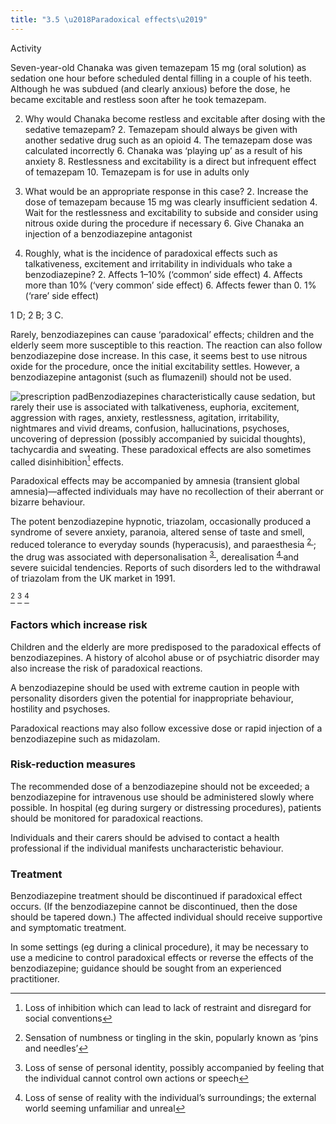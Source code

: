 ```yaml
---
title: "3.5 \u2018Paradoxical effects\u2019"
---
```



Activity

Seven-year-old Chanaka was given temazepam 15 mg (oral solution) as sedation one hour before scheduled dental filling in a couple of his teeth. Although he was subdued (and clearly anxious) before the dose, he became excitable and restless soon after he took temazepam.

2. Why would Chanaka become restless and excitable after dosing with the sedative temazepam? 
	2. Temazepam should always be given with another sedative drug such as an opioid
	4. The temazepam dose was calculated incorrectly
	6. Chanaka was ‘playing up’ as a result of his anxiety
	8. Restlessness and excitability is a direct but infrequent effect of temazepam
	10. Temazepam is for use in adults only
	
2. What would be an appropriate response in this case? 
	2. Increase the dose of temazepam because 15 mg was clearly insufficient sedation
	4. Wait for the restlessness and excitability to subside and consider using nitrous oxide during the procedure if necessary
	6. Give Chanaka an injection of a benzodiazepine antagonist
	
2. Roughly, what is the incidence of paradoxical effects such as talkativeness, excitement and irritability in individuals who take a benzodiazepine? 
	2. Affects 1–10% (‘common’ side effect)
	4. Affects more than 10% (‘very common’ side effect)
	6. Affects fewer than 0. 1% (‘rare’ side effect)
	
<Expander title="Click here for suggested answers:">
 <p>
  1 D; 2 B; 3 C.
 </p>
 <p>
  Rarely, benzodiazepines can cause ‘paradoxical’ effects; children and the elderly seem more susceptible to this reaction. The reaction can also follow benzodiazepine dose increase. In this case, it seems best to use nitrous oxide for the procedure, once the initial excitability settles. However, a benzodiazepine antagonist (such as flumazenil) should not be used.
 </p>
</Expander>





![prescription pad](../../assets/con247108.jpg)Benzodiazepines characteristically cause sedation, but rarely their use is associated with talkativeness, euphoria, excitement, aggression with rages, anxiety, restlessness, agitation, irritability, nightmares and vivid dreams, confusion, hallucinations, psychoses, uncovering of depression (possibly accompanied by suicidal thoughts), tachycardia and sweating. These paradoxical effects are also sometimes called disinhibition[^1] effects.

Paradoxical effects may be accompanied by amnesia (transient global amnesia)—affected individuals may have no recollection of their aberrant or bizarre behaviour.

  
<Expander title="Did you know...">
 <p>
  The potent benzodiazepine hypnotic, triazolam, occasionally produced a syndrome of severe anxiety, paranoia, altered sense of taste and smell, reduced tolerance to everyday sounds (hyperacusis), and paraesthesia
  <sup>
   <a class="footnote-ref" href="#fn-2">
    2
   </a>
  </sup>
  ; the drug was associated with depersonalisation
  <sup>
   <a class="footnote-ref" href="#fn-3">
    3
   </a>
  </sup>
  , derealisation
  <sup>
   <a class="footnote-ref" href="#fn-4">
    4
   </a>
  </sup>
  and severe suicidal tendencies. Reports of such disorders led to the withdrawal of triazolam from the UK market in 1991.
 </p>
</Expander>

[^2] [^3] [^4]



### Factors which increase risk

Children and the elderly are more predisposed to the paradoxical effects of benzodiazepines. A history of alcohol abuse or of psychiatric disorder may also increase the risk of paradoxical reactions.

A benzodiazepine should be used with extreme caution in people with personality disorders given the potential for inappropriate behaviour, hostility and psychoses.

Paradoxical reactions may also follow excessive dose or rapid injection of a benzodiazepine such as midazolam.

### Risk-reduction measures

The recommended dose of a benzodiazepine should not be exceeded; a benzodiazepine for intravenous use should be administered slowly where possible. In hospital (eg during surgery or distressing procedures), patients should be monitored for paradoxical reactions.

Individuals and their carers should be advised to contact a health professional if the individual manifests uncharacteristic behaviour.

### Treatment

Benzodiazepine treatment should be discontinued if paradoxical effect occurs. (If the benzodiazepine cannot be discontinued, then the dose should be tapered down.) The affected individual should receive supportive and symptomatic treatment.

In some settings (eg during a clinical procedure), it may be necessary to use a medicine to control paradoxical effects or reverse the effects of the benzodiazepine; guidance should be sought from an experienced practitioner.



[^1]: Loss of inhibition which can lead to lack of restraint and disregard for social conventions


[^2]: Sensation of numbness or tingling in the skin, popularly known as ‘pins and needles’


[^3]: Loss of sense of personal identity, possibly accompanied by feeling that the individual cannot control own actions or speech


[^4]: Loss of sense of reality with the individual’s surroundings; the external world seeming unfamiliar and unreal
